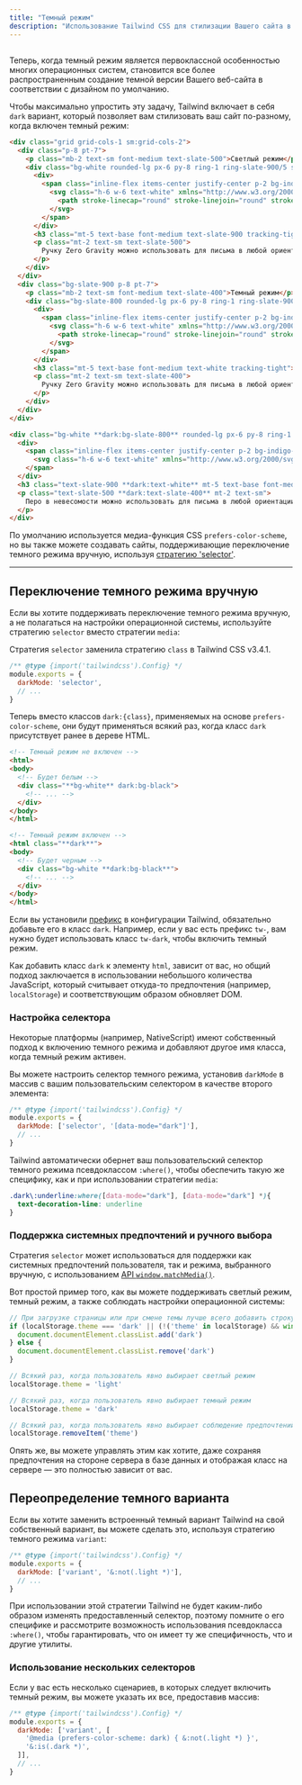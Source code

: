 ```yaml
---
title: "Темный режим"
description: "Использование Tailwind CSS для стилизации Вашего сайта в темном режиме."
---
```



## <Heading hidden>Основы использования</Heading>

Теперь, когда темный режим является первоклассной особенностью многих операционных систем, становится все более распространенным создание темной версии Вашего веб-сайта в соответствии с дизайном по умолчанию.

Чтобы максимально упростить эту задачу, Tailwind включает в себя `dark` вариант, который позволяет вам стилизовать ваш сайт по-разному, когда включен темный режим:

```html {{ example: { p: 'none' } }}
<div class="grid grid-cols-1 sm:grid-cols-2">
  <div class="p-8 pt-7">
    <p class="mb-2 text-sm font-medium text-slate-500">Светлый режим</p>
    <div class="bg-white rounded-lg px-6 py-8 ring-1 ring-slate-900/5 shadow-xl">
      <div>
        <span class="inline-flex items-center justify-center p-2 bg-indigo-500 rounded-md shadow-lg">
          <svg class="h-6 w-6 text-white" xmlns="http://www.w3.org/2000/svg" fill="none" viewBox="0 0 24 24" stroke="currentColor" aria-hidden="true">
            <path stroke-linecap="round" stroke-linejoin="round" stroke-width="2" d="M11 5H6a2 2 0 00-2 2v11a2 2 0 002 2h11a2 2 0 002-2v-5m-1.414-9.414a2 2 0 112.828 2.828L11.828 15H9v-2.828l8.586-8.586z" />
          </svg>
        </span>
      </div>
      <h3 class="mt-5 text-base font-medium text-slate-900 tracking-tight">Пишет перевернутым</h3>
      <p class="mt-2 text-sm text-slate-500">
        Ручку Zero Gravity можно использовать для письма в любой ориентации, в том числе в перевернутой. Это работает даже в открытом космосе.
      </p>
    </div>
  </div>
  <div class="bg-slate-900 p-8 pt-7">
    <p class="mb-2 text-sm font-medium text-slate-400">Темный режим</p>
    <div class="bg-slate-800 rounded-lg px-6 py-8 ring-1 ring-slate-900/5 shadow-xl">
      <div>
        <span class="inline-flex items-center justify-center p-2 bg-indigo-500 rounded-md shadow-lg">
          <svg class="h-6 w-6 text-white" xmlns="http://www.w3.org/2000/svg" fill="none" viewBox="0 0 24 24" stroke="currentColor" aria-hidden="true">
            <path stroke-linecap="round" stroke-linejoin="round" stroke-width="2" d="M11 5H6a2 2 0 00-2 2v11a2 2 0 002 2h11a2 2 0 002-2v-5m-1.414-9.414a2 2 0 112.828 2.828L11.828 15H9v-2.828l8.586-8.586z" />
          </svg>
        </span>
      </div>
      <h3 class="mt-5 text-base font-medium text-white tracking-tight">Пишет перевернутым</h3>
      <p class="mt-2 text-sm text-slate-400">
        Ручку Zero Gravity можно использовать для письма в любой ориентации, в том числе в перевернутой. Это работает даже в открытом космосе.
      </p>
    </div>
  </div>
</div>
```

```html
<div class="bg-white **dark:bg-slate-800** rounded-lg px-6 py-8 ring-1 ring-slate-900/5 shadow-xl">
  <div>
    <span class="inline-flex items-center justify-center p-2 bg-indigo-500 rounded-md shadow-lg">
      <svg class="h-6 w-6 text-white" xmlns="http://www.w3.org/2000/svg" fill="none" viewBox="0 0 24 24" stroke="currentColor" aria-hidden="true"><!-- ... --></svg>
    </span>
  </div>
  <h3 class="text-slate-900 **dark:text-white** mt-5 text-base font-medium tracking-tight">Пишет вверх ногами</h3>
  <p class="text-slate-500 **dark:text-slate-400** mt-2 text-sm">
    Перо в невесомости можно использовать для письма в любой ориентации, включая перевернутую. Он работает даже в космосе.
  </p>
</div>
```

По умолчанию используется медиа-функция CSS `prefers-color-scheme`, но вы также можете создавать сайты, поддерживающие переключение темного режима вручную, используя [стратегию 'selector'](#toggling-dark-mode-manually).

---

## Переключение темного режима вручную

Если вы хотите поддерживать переключение темного режима вручную, а не полагаться на настройки операционной системы, используйте стратегию `selector` вместо стратегии `media`:

<TipInfo>Стратегия `selector` заменила стратегию `class` в Tailwind CSS v3.4.1.</TipInfo>

```js {{ filename: 'tailwind.config.js' }}
/** @type {import('tailwindcss').Config} */
module.exports = {
  darkMode: 'selector',
  // ...
}
```

Теперь вместо классов `dark:{class}`, применяемых на основе `prefers-color-scheme`, они будут применяться всякий раз, когда класс `dark` присутствует ранее в дереве HTML.

```html
<!-- Темный режим не включен -->
<html>
<body>
  <!-- Будет белым -->
  <div class="**bg-white** dark:bg-black">
    <!-- ... -->
  </div>
</body>
</html>

<!-- Темный режим включен -->
<html class="**dark**">
<body>
  <!-- Будет черным -->
  <div class="bg-white **dark:bg-black**">
    <!-- ... -->
  </div>
</body>
</html>
```

Если вы установили <a href="/docs/configuration#prefix">префикс</a> в конфигурации Tailwind, обязательно добавьте его в класс `dark`. Например, если у вас есть префикс `tw-`, вам нужно будет использовать класс `tw-dark`, чтобы включить темный режим.

Как добавить класс `dark` к элементу `html`, зависит от вас, но общий подход заключается в использовании небольшого количества JavaScript, который считывает откуда-то предпочтения (например, `localStorage`) и соответствующим образом обновляет DOM.

### Настройка селектора

Некоторые платформы (например, NativeScript) имеют собственный подход к включению темного режима и добавляют другое имя класса, когда темный режим активен.

Вы можете настроить селектор темного режима, установив `darkMode` в массив с вашим пользовательским селектором в качестве второго элемента:

```js {{ filename: 'tailwind.config.js' }}
/** @type {import('tailwindcss').Config} */
module.exports = {
  darkMode: ['selector', '[data-mode="dark"]'],
  // ...
}
```

Tailwind автоматически обернет ваш пользовательский селектор темного режима псевдоклассом `:where()`, чтобы обеспечить такую же специфику, как и при использовании стратегии `media`:

```css
.dark\:underline:where([data-mode="dark"], [data-mode="dark"] *){
  text-decoration-line: underline
}
```

### Поддержка системных предпочтений и ручного выбора

Стратегия `selector` может использоваться для поддержки как системных предпочтений пользователя, так и режима, выбранного вручную, с использованием [API `window.matchMedia()`](https://developer.mozilla.org/en-US/docs/Web/API/Window/matchMedia).

Вот простой пример того, как вы можете поддерживать светлый режим, темный режим, а также соблюдать настройки операционной системы:

```js {{ filename: 'spaghetti.js' }}
// При загрузке страницы или при смене темы лучше всего добавить строку в `head`, чтобы избежать FOUC
if (localStorage.theme === 'dark' || (!('theme' in localStorage) && window.matchMedia('(prefers-color-scheme: dark)').matches)) {
  document.documentElement.classList.add('dark')
} else {
  document.documentElement.classList.remove('dark')
}

// Всякий раз, когда пользователь явно выбирает светлый режим
localStorage.theme = 'light'

// Всякий раз, когда пользователь явно выбирает темный режим
localStorage.theme = 'dark'

// Всякий раз, когда пользователь явно выбирает соблюдение предпочтений ОС
localStorage.removeItem('theme')
```

Опять же, вы можете управлять этим как хотите, даже сохраняя предпочтения на стороне сервера в базе данных и отображая класс на сервере — это полностью зависит от вас.

## Переопределение темного варианта

Если вы хотите заменить встроенный темный вариант Tailwind на свой собственный вариант, вы можете сделать это, используя стратегию темного режима `variant`:

```js {{ filename: 'tailwind.config.js' }}
/** @type {import('tailwindcss').Config} */
module.exports = {
  darkMode: ['variant', '&:not(.light *)'],
  // ...
}
```

При использовании этой стратегии Tailwind не будет каким-либо образом изменять предоставленный селектор, поэтому помните о его специфике и рассмотрите возможность использования псевдокласса `:where()`, чтобы гарантировать, что он имеет ту же специфичность, что и другие утилиты.

### Использование нескольких селекторов

Если у вас есть несколько сценариев, в которых следует включить темный режим, вы можете указать их все, предоставив массив:

```js {{ filename: 'tailwind.config.js' }}
/** @type {import('tailwindcss').Config} */
module.exports = {
  darkMode: ['variant', [
    '@media (prefers-color-scheme: dark) { &:not(.light *) }',
    '&:is(.dark *)',
  ]],
  // ...
}
```

